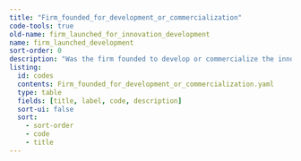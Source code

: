 ```yaml
---
title: "Firm_founded_for_development_or_commercialization"
code-tools: true
old-name: firm_launched_for_innovation_development
name: firm_launched_development
sort-order: 0
description: "Was the firm founded to develop or commercialize the innovation"
listing:
  id: codes
  contents: Firm_founded_for_development_or_commercialization.yaml
  type: table
  fields: [title, label, code, description]
  sort-ui: false
  sort:
    - sort-order
    - code
    - title
---
```


:::{ #Codes }
:::
